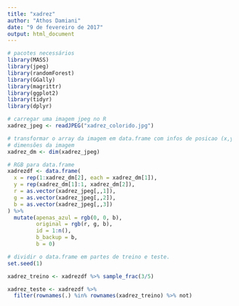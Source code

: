 ```yaml
---
title: "xadrez"
author: "Athos Damiani"
date: "9 de fevereiro de 2017"
output: html_document
---
```


```r
# pacotes necessários
library(MASS)
library(jpeg)
library(randomForest)
library(GGally)
library(magrittr)
library(ggplot2)
library(tidyr)
library(dplyr)
```



```r
# carregar uma imagem jpeg no R
xadrez_jpeg <- readJPEG("xadrez_colorido.jpg") 

# transformar o array da imagem em data.frame com infos de posicao (x,y) e cor (r,g,b)
# dimensões da imagem
xadrez_dm <- dim(xadrez_jpeg)

# RGB para data.frame
xadrezdf <- data.frame(
  x = rep(1:xadrez_dm[2], each = xadrez_dm[1]),
  y = rep(xadrez_dm[1]:1, xadrez_dm[2]),
  r = as.vector(xadrez_jpeg[,,1]),
  g = as.vector(xadrez_jpeg[,,2]),
  b = as.vector(xadrez_jpeg[,,3])
) %>%
  mutate(apenas_azul = rgb(0, 0, b),
         original = rgb(r, g, b),
         id = 1:n(),
         b_backup = b,
         b = 0)
```


```r
# dividir o data.frame em partes de treino e teste.
set.seed(1)

xadrez_treino <- xadrezdf %>% sample_frac(3/5)

xadrez_teste <- xadrezdf %>% 
  filter(rownames(.) %in% rownames(xadrez_treino) %>% not)
```











